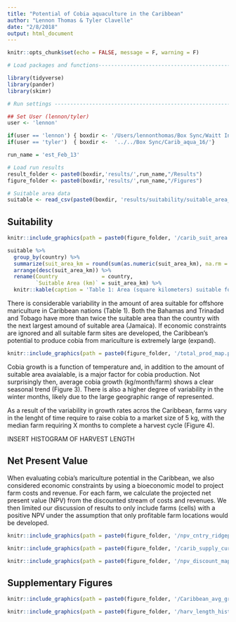 ```yaml
---
title: "Potential of Cobia aquaculture in the Caribbean"
author: "Lennon Thomas & Tyler Clavelle"
date: "2/8/2018"
output: html_document
---
```


```r

knitr::opts_chunk$set(echo = FALSE, message = F, warning = F)
```


```r
# Load packages and functions-----------------------------------------------------------

library(tidyverse)
library(pander)
library(skimr)

# Run settings -------------------------------------------------------------

## Set User (lennon/tyler)
user <- 'lennon'

if(user == 'lennon') { boxdir <- '/Users/lennonthomas/Box Sync/Waitt Institute/Blue Halo 2016/Carib_aqua_16/'}
if(user == 'tyler')  { boxdir <-  '../../Box Sync/Carib_aqua_16/'}

run_name = 'est_Feb_13'  

# Load run results 
result_folder <- paste0(boxdir,'results/',run_name,"/Results")
figure_folder <- paste0(boxdir,'results/',run_name,"/Figures")

# Suitable area data
suitable <- read_csv(paste0(boxdir, 'results/suitability/suitable_area_df.csv'))
```

## Suitability

```r
knitr::include_graphics(path = paste0(figure_folder, '/carib_suit_area.png'))
```

```r
suitable %>% 
  group_by(country) %>% 
  summarize(suit_area_km = round(sum(as.numeric(suit_area_km), na.rm = T), digits = 2)) %>% 
  arrange(desc(suit_area_km)) %>% 
  rename(Country              = country,
         `Suitable Area (km)` = suit_area_km) %>% 
  knitr::kable(caption = 'Table 1: Area (square kilometers) suitable for offshore mariculture by EEZ for Caribbean nations')
```

There is considerable variability in the amount of area suitable for offshore mariculture in Caribbean nations (Table 1). Both the Bahamas and Trinadad and Tobago have more than twice the suitable area than the country with the next largest amound of suitable area (Jamaica). If economic constraints are ignored and all suitable farm sites are developed, the Caribbean's potential to produce cobia from mariculture is extremely large (expand).


```r
knitr::include_graphics(path = paste0(figure_folder, '/total_prod_map.png'))
```

Cobia growth is a function of temperature and, in addition to the amount of suitable area avaialable, is a major factor for cobia production. Not surprisingly then, average cobia growth (kg/month/farm) shows a clear seasonal trend (Figure 3). There is also a higher degree of variability in the winter months, likely due to the large geographic range of represented.

As a result of the variability in growth rates acros the Caribbean, farms vary in the lenght of time require to raise cobia to a market size of 5 kg, with the median farm requiring X months to complete a harvest cycle (Figure 4).

INSERT HISTOGRAM OF HARVEST LENGTH

## Net Present Value

When evaluating cobia's mariculture potential in the Caribbean, we also considered economic constraints by using a bioeconomic model to project farm costs and revenue. For each farm, we calculate the projected net present value (NPV) from the discounted stream of costs and revenues. We then limited our discussion of results to only include farms (cells) with a positive NPV under the assumption that only profitable farm locations would be developed.

```r
knitr::include_graphics(path = paste0(figure_folder, '/npv_cntry_ridgeplot.png'))
```

```r
knitr::include_graphics(path = paste0(figure_folder, '/carib_supply_curves.png'))
```


```r
knitr::include_graphics(path = paste0(figure_folder, '/npv_discount_map.png'))
```


## Supplementary Figures

```r
knitr::include_graphics(path = paste0(figure_folder, '/Caribbean_avg_growth.png'))
```

```r
knitr::include_graphics(path = paste0(figure_folder, '/harv_length_hist.png'))
```